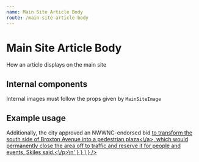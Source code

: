 ```yaml
---
name: Main Site Article Body
route: /main-site-article-body
---
```



# Main Site Article Body

How an article displays on the main site

<Props of={MainSiteArticleBody} />

## Internal components
Internal images must follow the props given by `MainSiteImage`
<Props of={MainSiteImage} />


## Example usage
<Playground>
    <MainSiteArticleBody
    isLegacy={false}
        content={
            [
                {
                   type: 'text',
                   value: {
                       isHTML: false,
                       value: 'Former UCLA doctor James Heaps is facing a growing number of civil suits for alleged sexual abuse.'
                   }
                },
                {
                    type: 'text',
                    value: {
                        isHTML: false,
                        value: 'Two more civil lawsuits from nine women alleging sexual abuse by Heaps were filed Tuesday, according to a press release from Manly, Stewart & Finaldi, the law firm representing the women. This brings the total number of civil suits against Heaps up to at least five. Three of the nine women were UCLA students at the time of the alleged incidents, according to court documents.'
                    }
                },
                {
                    type: 'text',
                    value: {
                        isHTML: false,
                        value: 'Heaps worked at the Ronald Reagan UCLA Medical Center from 2014 to 2018 as an obstetrician-gynecologist and held medical staff privileges there for about 30 years. Prior to his employment at the medical center, he worked at what is now the UCLA Arthur Ashe Student Health and Wellness Center as a part-time doctor from 1983 to 2010.'
                    }
                },
                {
                    type: 'image',
                    value: {
                        imageURL: 'https://dailybruin.com/images/2018/06/web.sp_.kellihayes.KH_.1-640x426.jpg',
                        imageCaption: 'Anna Tsai, a first-year physics student, designed "The Garden of Eden" for the 18th Fashion and Student Trends runway show, which took place Thursday night in Pauley Pavilion.',
                        imageCredit: 'Joe Bruin',
                        imageStaffPosition: 'Daily Bruin senior staff',
                        imageCreditProfileURL: 'https://google.com'
                    }
                },
                {
                    type: 'text',
                    value: {
                        isHTML: true,
                        value: '\n<p>Additionally, the city approved an NWWNC-endorsed bid&nbsp;<a href=\"https:\/\/dailybruin.com\/2018\/04\/24\/broxton-avenue-proposed-to-turn-into-pedestrian-only-area-for-events\/\" target=\"_blank\" rel=\"noreferrer noopener\">to transform the south side of Broxton Avenue into a pedestrian plaza<\/a>, which would permanently close the area off to traffic and reserve it for people and events, Skiles said.<\/p>\n'
                    }
                }
            ]
        }
    />
</Playground>
